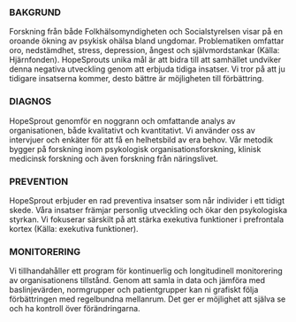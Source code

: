 ### BAKGRUND

Forskning från både Folkhälsomyndigheten och Socialstyrelsen visar på en oroande ökning av psykisk ohälsa bland ungdomar. Problematiken omfattar oro, nedstämdhet, stress, depression, ångest och självmordstankar (Källa: Hjärnfonden). HopeSprouts unika mål är att bidra till att samhället undviker denna negativa utveckling genom att erbjuda tidiga insatser. Vi tror på att ju tidigare insatserna kommer, desto bättre är möjligheten till förbättring.

### DIAGNOS

HopeSprout genomför en noggrann och omfattande analys av organisationen, både kvalitativt och kvantitativt. Vi använder oss av intervjuer och enkäter för att få en helhetsbild av era behov. Vår metodik bygger på forskning inom psykologisk organisationsforskning, klinisk medicinsk forskning och även forskning från näringslivet.

### PREVENTION

HopeSprout erbjuder en rad preventiva insatser som når individer i ett tidigt skede. Våra insatser främjar personlig utveckling och ökar den psykologiska styrkan. Vi fokuserar särskilt på att stärka exekutiva funktioner i prefrontala kortex (Källa: exekutiva funktioner).

### MONITORERING

Vi tillhandahåller ett program för kontinuerlig och longitudinell monitorering av organisationens tillstånd. Genom att samla in data och jämföra med baslinjevärden, normgrupper och patientgrupper kan ni grafiskt följa förbättringen med regelbundna mellanrum. Det ger er möjlighet att själva se och ha kontroll över förändringarna.
